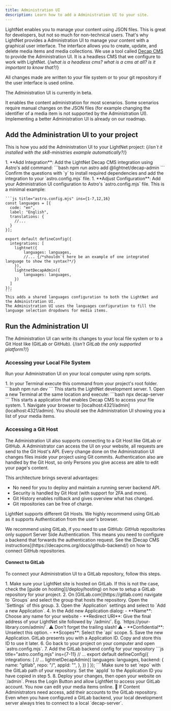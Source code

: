 ```yaml
---
title: Administration UI
description: Learn how to add a Administration UI to your site.
---
```




LightNet enables you to manage your content using JSON files. This is great for developers, but not so much for non-technical 
users. That's why LightNet provides a Administration UI to manage your content with a graphical user interface.
The interface allows you to create, update, and delete media items and media collections.
We use a tool called [Decap CMS](https://decapcms.org/) to provide the Administration UI. It is a headless CMS that we 
configure to work with LightNet. {/*what is a headless cms? what is a cms at all? is it important to know that?*/}

All changes made are written to your file system or to your git repository if the user interface is used online.

<Aside title="Beta" type="caution">
The Administration UI is currently in beta.

It enables the content administration for most scenarios. 
Some scenarios require manual changes on the JSON files (for example changing the identifier of a media item is not 
supported by the Administration UI). Implementing a better Administration UI is already on our roadmap.
</Aside>

## Add the Administration UI to your project

This is how you add the Administration UI to your LightNet project: {/*isn`t it installed with the sk8-ministries example automatically?*/}

<Steps>
1. **Add Integration**: Add the LightNet Decap CMS integration using Astro's add command:
    ```bash
    npm run astro add @lightnet/decap-admin
    ```
    Confirm the questions with `y` to install required dependencies and add the integration to your `astro.config.mjs` file.
1. **Adjust Configuration**: Add your Administration UI configuration to Astro's `astro.config.mjs` file. This is a minimal 
    example:

    ```js title="astro.config.mjs" ins={1-7,12,16}
    const languages = [{
      code: "en",
      label: "English",
      translations: {
        //...
      }
    }];

    export default defineConfig({ 
      integrations: [
        lightnet({
            languages: languages,
            //... {/*shouldn`t here be an example of one integrated language to show the syntax?*/}
        }),
        lightnetDecapAdmin({
            languages: languages,
        })
      ]    
    });
    ```
    This adds a shared languages configuration to both the LightNet and the Administration UI. 
    The Administration UI uses the languages configuration to fill the language selection dropdowns for media items.


</Steps>

## Run the Administration UI

The Administration UI can write its changes to your local file system or to a Git Host like (GitLab or GitHub).
{/*isn't GitLab the only supported platform?*/}

### Accessing your Local File System

Run your Administration UI on your local computer using npm scripts. 

<Steps>
1. In your Terminal execute this command from your project's root folder.
    ```bash
    npm run dev
    ```
    This starts the LightNet development server. 
1. Open a new Terminal at the same location and execute:
    ```bash
    npx decap-server
    ``` 
    This starts a application that enables Decap CMS to access your file system. 
1. Navigate your browser to [localhost:4321/admin](localhost:4321/admin). You should see 
    the Administration UI showing you a list of your media items.
</Steps>


### Accessing a Git Host

The Administration UI also supports connecting to a Git Host like GitLab or GitHub.
A Administrator can access the UI on your website, all requests are send to the Git Host's API.
Every change done on the Administration UI changes files inside your project using Git commits.
Authentication also are handled by the Git Host, so only Persons you give access are able to 
edit your page's content.

This architecture brings several advantages:
- No need for you to deploy and maintain a running server backend API.
- Security is handled by Git Host (with support for 2FA and more).
- Git History enables rollback and gives overview what has changed.
- Git repositories can be free of charge.

LightNet supports different Git Hosts. We highly recommend using GitLab as it supports Authentication
from the user's browser.

<Aside>
We recommend using GitLab, if you need to use GitHub:
GitHub repositories only support Server Side Authentication. This means you need to configure a backend
that forwards the authentication request. See the [Decap CMS instructions](https://decapcms.org/docs/github-backend/) on how to connect GitHub repositories. 
</Aside>

#### Connect to GitLab

To connect your Administration UI to a GitLab repository, follow this steps.

<Steps>
1. Make sure your LightNet site is hosted on GitLab. If this is not the case, check the [guide on hosting](/deploy/hosting) on how to setup a GitLab repository
   for your project.
2. On [GitLab.com](https://gitlab.com) navigate to `Groups` and select the group that hosts the repository. Open the `Settings` of this group.
3. Open the `Application` settings and select to `Add a new Application`.
4. In the Add new Application dialog:
    - **Name**: Choose any name for your website
    - **Redirect URI**: Give the final address of your LightNet site followed by `/admin/`. Eg. `https://your-library.com/admin/`. ⚠️ Don't forget the trailing slash! ⚠️ 
    - **Confidential**: Unselect this option.
    - **Scopes**: Select the `api` scope.
5. Save the new Application. GitLab presents you with a Application ID. Copy and store this ID to use it later.
6. Go back to your project on your computer and open `astro.config.mjs`. 
7. Add the GitLab backend config for your repository
    ```js title="astro.config.mjs" ins={7-11}
    // ...
    export default defineConfig({ 
      integrations: [
        // ...
        lightnetDecapAdmin({
            languages: languages,
            backend: {
                name: "gitlab",
                repo: "<Group>/<Repository Name>",
                appId: "<Application ID>",  
            },
        })
      ]    
    });
    ```
    Make sure to set `repo` with the GitLab path of your repository. Set the `appId` to the Application ID you have copied in step 5.
8. Deploy your changes, then open your website on `/admin`. Press the Login Button and allow LightNet to access your GitLab account. You now can edit your 
    media items online. 🎉 If Content Administrators need access, add their accounts to the GitLab repository.
</Steps>

<Aside>
Even when you have configured a GitLab backend, your local development server always tries to connect to a local `decap-server`.
</Aside>
